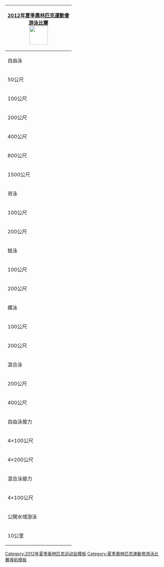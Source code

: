 {| style="float:right; clear:right; padding:0.3em; margin-left:15px; border:1px solid #B8C7D9; background:#f5faff; text-align:right; font-size:90%; line-height:1.5em"
|- style="background:#cedff2; text-align:center;"
!colspan=5|<span style="color:#FFFFFF;">[[ 2012年夏季奧林匹克運動會]]<br>[[2012年夏季奧林匹克運動會游泳比賽|游泳比賽]]<br/>[[File:Swimming pictogram.svg|60px]]
|- style="background:#deeaf6; text-align:center;"
|colspan=5|自由泳
|-
|50公尺
|&nbsp;
|[[2012年夏季奧林匹克運動會男子50米自由泳比賽‎|男子]]
|&nbsp;
|[[2012年夏季奧林匹克運動會女子50米自由泳比賽‎|女子]]
|-
|100公尺
|&nbsp;
|[[2012年夏季奧林匹克運動會男子100米自由泳比賽‎|男子]]
|&nbsp;
|[[2012年夏季奧林匹克運動會女子100米自由泳比賽|女子]]
|-
|200公尺
|&nbsp;
|[[2012年夏季奧林匹克運動會男子200米自由泳比賽‎|男子]]
|&nbsp;
|[[2012年夏季奧林匹克運動會女子200米自由泳比賽|女子]]
|-
|400公尺
|&nbsp;
|[[2012年夏季奧林匹克運動會男子400米自由泳比賽‎|男子]]
|&nbsp;
|[[2012年夏季奧林匹克運動會女子400米自由泳比賽|女子]]
|-
|800公尺
|
|
|
|[[2012年夏季奧林匹克運動會女子800米自由泳比賽|女子]]
|-
|1500公尺
|
|[[2012年夏季奧林匹克運動會男子1500米自由泳比賽‎|男子]]
|
|
|- style="background:#deeaf6; text-align:center;"
|colspan=5|背泳
|-
|100公尺
|&nbsp;
|[[2012年夏季奧林匹克運動會男子100米背泳比賽|男子]]
|&nbsp;
|[[2012年夏季奧林匹克運動會女子100米背泳比賽|女子]]
|-
|200公尺
|&nbsp;
|[[2012年夏季奧林匹克運動會男子200米背泳比賽|男子]]
|&nbsp;
|[[2012年夏季奧林匹克運動會女子200米背泳比賽|女子]]
|- style="background:#deeaf6; text-align:center;"
|colspan=5|蛙泳
|-
|100公尺
|&nbsp;
|[[2012年夏季奧林匹克運動會男子100米蛙泳比賽|男子]]
|&nbsp;
|[[2012年夏季奧林匹克運動會女子100米蛙泳比賽|女子]]
|-
|200公尺
|&nbsp;
|[[2012年夏季奧林匹克運動會男子200米蛙泳比賽|男子]]
|&nbsp;
|[[2012年夏季奧林匹克運動會女子200米蛙泳比賽|女子]]
|- style="background:#deeaf6; text-align:center;"
|colspan=5|蝶泳
|-
|100公尺
|&nbsp;
|[[2012年夏季奧林匹克運動會男子100米蝶泳比賽|男子]]
|&nbsp;
|[[2012年夏季奧林匹克運動會女子100米蝶泳比賽|女子]]
|-
|200公尺
|&nbsp;
|[[2012年夏季奧林匹克運動會男子200米蝶泳比賽|男子]]
|&nbsp;
|[[2012年夏季奧林匹克運動會女子200米蝶泳比賽|女子]]
|- style="background:#deeaf6; text-align:center;"
|colspan=5|混合泳
|-
|200公尺
|&nbsp;
|[[2012年夏季奧林匹克運動會男子200米混合泳比賽|男子]]
|&nbsp;
|[[2012年夏季奧林匹克運動會女子200米混合泳比賽|女子]]
|-
|400公尺
|&nbsp;
|[[2012年夏季奧林匹克運動會男子400米混合泳比賽|男子]]
|&nbsp;
|[[2012年夏季奧林匹克運動會女子400米混合泳比賽|女子]]
|- style="background:#deeaf6; text-align:center;"
|colspan=5|自由泳接力
|-
|4×100公尺
|
|[[2012年夏季奧林匹克運動會男子4×100米自由泳接力比賽|男子]]
|
|[[2012年夏季奧林匹克運動會女子4×100米自由泳接力比賽|女子]]
|-
|4×200公尺
|
|[[2012年夏季奧林匹克運動會男子4×200米自由泳接力比賽|男子]]
|
|[[2012年夏季奧林匹克運動會女子4×200米自由泳接力比賽|女子]]
|- style="background:#deeaf6; text-align:center;"
|colspan=5|混合泳接力
|-
|4×100公尺
|
|[[2012年夏季奧林匹克運動會男子4×100米混合泳接力比賽|男子]]
|
|[[2012年夏季奧林匹克運動會女子4×100米混合泳接力比賽|女子]]
|- style="background:#deeaf6; text-align:center;"
|colspan=5|公開水域游泳
|-
|10公里
|
|[[2012年夏季奧林匹克運動會男子10公里公開水域游泳比賽|男子]]
|
|[[2012年夏季奧林匹克運動會女子10公里公開水域游泳比賽|女子]]
|}<noinclude>
[[Category:2012年夏季奥林匹克运动会模板]]
[[Category:夏季奧林匹克運動會游泳比賽導航模板]]
</noinclude>